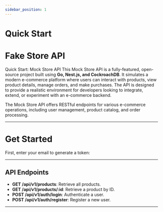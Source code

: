 ```yaml
---
sidebar_position: 1
---
```


# Quick Start

# Fake Store API

Quick Start: Mock Store API
This Mock Store API is a fully-featured, open-source project built using **Go, Nest.js, and CockroachDB**. It simulates a modern e-commerce platform where users can interact with products, view product details, manage orders, and make purchases. The API is designed to provide a realistic environment for developers looking to integrate, extend, or experiment with an e-commerce backend.

The Mock Store API offers RESTful endpoints for various e-commerce operations, including user management, product catalog, and order processing.

---

# Get Started

First, enter your email to generate a token:



<TryApiExample />

---

## API Endpoints

- **GET /api/v1/products**: Retrieve all products.
- **GET /api/v1/products/:id**: Retrieve a product by ID.
- **POST /api/v1/auth/login**: Authenticate a user.
- **POST /api/v1/auth/register**: Register a new user.

---

